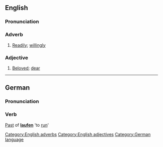 ==English==
===Pronunciation===
{{IPA|[li&#720;f]}}

===Adverb===
# [[Readily]]; [[willingly]]

===Adjective===
# [[Beloved]]; [[dear]]

[[Category:English adverbs]]
[[Category:English adjectives]]

----
==German==
===Pronunciation===
{{IPA|[li&#720;f]}}

===Verb===
[[Past]] of '''[[laufen]]''' 'to [[run]]'

[[Category:German language]]